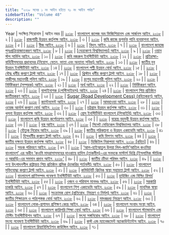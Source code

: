 ```yaml
---
title: "২০১৮ সনের ১ নং আইন হইতে ৭১ নং আইন পর্যন্ত"
sidebarTitle: "Volume 48"
description: ""
---
```


Year | সংক্ষিপ্ত শিরোনাম | আইন নম্বর || [২০১৮](/act-1224.html) | [বাংলাদেশ কলেজ অব ফিজিশিয়ানস্ এন্ড সার্জনস্ আইন, ২০১৮](/act-1224.html) | ২ |
| [২০১৮](/act-1225.html) | [রাজশাহী উন্নয়ন কর্তৃপক্ষ আইন, ২০১৮](/act-1225.html) | ৩ |
| [২০১৮](/act-1226.html) | [কৃষি কাজে ভূগর্ভস্থ পানি ব্যবস্থাপনা আইন, ২০১৮](/act-1226.html) | ৫ |
| [২০১৮](/act-1227.html) | [বীজ আইন, ২০১৮](/act-1227.html) | ৬ |
| [২০১৮](/act-1228.html) | [বিদ্যুৎ আইন, ২০১৮](/act-1228.html) | ৭ |
| [২০১৮](/act-1229.html) | [বাংলাদেশ জাহাজ পুনঃপ্রক্রিয়াজাতকরণ আইন, ২০১৮](/act-1229.html) | ৮ |
| [২০১৮](/act-1230.html) | [[নেত্রকোণা বিশ্ববিদ্যালয়] আইন, ২০১৮](/act-1230.html) | ৯ |
| [২০১৮](/act-1231.html) | [ওয়ান স্টপ সার্ভিস আইন, ২০১৮](/act-1231.html) | ১০ |
| [২০১৮](/act-1232.html) | [কবি নজরুল ইনস্টিটিউট আইন, ২০১৮](/act-1232.html) | ১২ |
| [২০১৮](/act-1233.html) | [প্রতিরক্ষা-বাহিনীসমূহের প্রধানদের (নিয়োগ, বেতন, ভাতা এবং অন্যান্য সুবিধা) আইন, ২০১৮](/act-1233.html) | ১৩ |
| [২০১৮](/act-1234.html) | [জাতীয় যুব উন্নয়ন ইনস্টিটিউট আইন, ২০১৮](/act-1234.html) | ১৪ |
| [২০১৮](/act-1235.html) | [বাংলাদেশ পল্লী উন্নয়ন বোর্ড আইন, ২০১৮](/act-1235.html) | ১৫ |
| [২০১৮](/act-1236.html) | [বৌদ্ধ ধর্মীয় কল্যাণ ট্রাস্ট আইন, ২০১৮](/act-1236.html) | ১৭ |
| [২০১৮](/act-1237.html) | [খ্রিস্টান ধর্মীয় কল্যাণ ট্রাস্ট আইন, ২০১৮](/act-1237.html) | ১৮ |
| [২০১৮](/act-1238.html) | [গাজীপুর মহানগরী পুলিশ আইন, ২০১৮](/act-1238.html) | ১৯ |
| [২০১৮](/act-1239.html) | [রংপুর মহানগরী পুলিশ আইন, ২০১৮](/act-1239.html) | ২০ |
| [২০১৮](/act-1240.html) | [নির্দিষ্টকরণ (সম্পূরক) আইন, ২০১৮](/act-1240.html) | ২১ |
| [২০১৮](/act-1241.html) | [অর্থ আইন, ২০১৮](/act-1241.html) | ২২ |
| [২০১৮](/act-1242.html) | [নির্দিষ্টকরণ আইন, ২০১৮](/act-1242.html) | ২৩ |
| [২০১৮](/act-1243.html) | [বালাইনাশক (পেস্টিসাইডস) আইন, ২০১৮](/act-1243.html) | ২৪ |
| [২০১৮](/act-1244.html) | [বাংলাদেশ শিল্প প্রতিষ্ঠান জাতীয়করণ আইন, ২০১৮](/act-1244.html) | ২৫ |
| [২০১৮](/act-1245.html) | [Sugar (Road Development Cess) (রহিতকরণ) আইন, ২০১৮](/act-1245.html) | ২৬ |
| [২০১৮](/act-1246.html) | [ক্যান্টনমেন্ট আইন, ২০১৮](/act-1246.html) | ২৭ |
| [২০১৮](/act-1247.html) | [আবহাওয়া আইন, ২০১৮](/act-1247.html) | ২৮ |
| [২০১৮](/act-1248.html) | [ওয়েজ আর্নার্স কল্যাণ বোর্ড আইন, ২০১৮](/act-1248.html) | ৩০ |
| [২০১৮](/act-1249.html) | [চট্টগ্রাম উন্নয়ন কর্তৃপক্ষ আইন, ২০১৮](/act-1249.html) | ৩১ |
| [২০১৮](/act-1250.html) | [খুলনা উন্নয়ন কর্তৃপক্ষ আইন, ২০১৮](/act-1250.html) | ৩২ |
| [২০১৮](/act-1251.html) | [প্রেস ইনস্টিটিউট বাংলাদেশ (পিআইবি) আইন, ২০১৮](/act-1251.html) | ৩৩ |
| [২০১৮](/act-1252.html) | [বাংলাদেশ কৃষি উন্নয়ন কর্পোরেশন আইন, ২০১৮](/act-1252.html) | ৩৫ |
| [২০১৮](/act-1253.html) | [বরেন্দ্র বহুমুখী উন্নয়ন কর্তৃপক্ষ আইন, ২০১৮](/act-1253.html) | ৩৬ |
| [২০১৮](/act-1254.html) | [বস্ত্র আইন, ২০১৮](/act-1254.html) | ৩৭ |
| [২০১৮](/act-1255.html) | [সিলেট মেডিকেল বিশ্ববিদ্যালয় আইন, ২০১৮](/act-1255.html) | ৩৮ |
| [২০১৮](/act-1256.html) | [যৌতুক নিরোধ আইন, ২০১৮](/act-1256.html) | ৩৯ |
| [২০১৮](/act-1257.html) | [জাতীয় পরিকল্পনা ও উন্নয়ন একাডেমি আইন, ২০১৮](/act-1257.html) | ৪১ |
| [২০১৮](/act-1258.html) | [হিন্দুধর্মীয় কল্যাণ ট্রাস্ট আইন, ২০১৮](/act-1258.html) | ৪২ |
| [২০১৮](/act-1259.html) | [কৃষি বিপণন আইন, ২০১৮](/act-1259.html) | ৪৪ |
| [২০১৮](/act-1260.html) | [জাতীয় দক্ষতা উন্নয়ন কর্তৃপক্ষ আইন, ২০১৮](/act-1260.html) | ৪৫ |
| [২০১৮](/act-1261.html) | [ডিজিটাল নিরাপত্তা আইন, ২০১৮ [রহিত]](/act-1261.html) | ৪৬ |
| [২০১৮](/act-1262.html) | [সড়ক পরিবহণ আইন, ২০১৮](/act-1262.html) | ৪৭ |
| [২০১৮](/act-1263.html) | [‘আল-হাইআতুল উলয়া লিল-জামি’আতিল কওমিয়া বাংলাদেশ’ এর অধীন ‘কওমি মাদরাসাসমূহের দাওরায়ে হাদিস (তাকমীল)-এর সনদকে মাস্টার্স ডিগ্রি (ইসলামিক স্টাডিজ ও আরবি)-এর সমমান প্রদান আইন, ২০১৮’](/act-1263.html) | ৪৮ |
| [২০১৮](/act-1264.html) | [জাতীয় ক্রীড়া পরিষদ আইন, ২০১৮](/act-1264.html) | ৪৯ |
| [২০১৮](/act-1265.html) | [পণ্য উৎপাদনশীল রাষ্ট্রায়ত্ত শিল্প প্রতিষ্ঠান শ্রমিক (চাকরির শর্তাবলী) আইন, ২০১৮](/act-1265.html) | ৫০ |
| [২০১৮](/act-1266.html) | [বাংলাদেশ মুক্তিযোদ্ধা কল্যাণ ট্রাস্ট আইন, ২০১৮](/act-1266.html) | ৫১ |
| [২০১৮](/act-1267.html) | [কমিউনিটি ক্লিনিক স্বাস্থ্য সহায়তা ট্রাস্ট আইন, ২০১৮](/act-1267.html) | ৫২ |
| [২০১৮](/act-1268.html) | [বাংলাদেশ প্রাণিসম্পদ গবেষণা ইনস্টিটিউট আইন, ২০১৮](/act-1268.html) | ৫৩ |
| [২০১৮](/act-1269.html) | [হাউজিং এন্ড বিল্ডিং রিসার্চ ইনস্টিটিউট আইন, ২০১৮](/act-1269.html) | ৫৫ |
| [২০১৮](/act-1270.html) | [ওজন ও পরিমাপ মানদণ্ড আইন, ২০১৮](/act-1270.html) | ৫৬ |
| [২০১৮](/act-1271.html) | [সরকারি চাকরি আইন, ২০১৮](/act-1271.html) | ৫৭ |
| [২০১৮](/act-1272.html) | [বাংলাদেশ শিশু একাডেমি আইন, ২০১৮](/act-1272.html) | ৫৯ |
| [২০১৮](/act-1273.html) | [মানসিক স্বাস্থ্য আইন, ২০১৮](/act-1273.html) | ৬০ |
| [২০১৮](/act-1274.html) | [সংক্রামক রোগ (প্রতিরোধ, নিয়ন্ত্রণ ও নির্মূল) আইন, ২০১৮](/act-1274.html) | ৬১ |
| [২০১৮](/act-1275.html) | [জাতীয় শিক্ষাক্রম ও পাঠ্যপুস্তক বোর্ড আইন, ২০১৮](/act-1275.html) | ৬২ |
| [২০১৮](/act-1276.html) | [মাদকদ্রব্য নিয়ন্ত্রণ আইন, ২০১৮](/act-1276.html) | ৬৩ |
| [২০১৮](/act-1277.html) | [বাংলাদেশ লোক-প্রশাসন প্রশিক্ষণ কেন্দ্র আইন, ২০১৮](/act-1277.html) | ৬৪ |
| [২০১৮](/act-1278.html) | [বাংলাদেশ সংবাদ সংস্থা আইন, ২০১৮](/act-1278.html) | ৬৫ |
| [২০১৮](/act-1279.html) | [বাংলাদেশ কারিগরি শিক্ষা বোর্ড আইন, ২০১৮](/act-1279.html) | ৬৬ |
| [২০১৮](/act-1280.html) | [বাংলাদেশ স্ট্যান্ডার্ডস এন্ড টেস্টিং ইনস্টিটিউশন আইন, ২০১৮](/act-1280.html) | ৬৭ |
| [২০১৮](/act-1281.html) | [মৎস্য সঙ্গনিরোধ আইন, ২০১৮](/act-1281.html) | ৬৮ |
| [২০১৮](/act-1282.html) | [বাংলাদেশ মৎস্য গবেষণা ইনস্টিটিউট আইন, ২০১৮](/act-1282.html) | ৬৯ |
| [২০১৮](/act-1283.html) | [কস্ট এন্ড ম্যানেজমেন্ট অ্যাকাউন্ট্যান্টস আইন, ২০১৮](/act-1283.html) | ৭০ |
| [২০১৮](/act-1284.html) | [বাংলাদেশ রিহ্যাবিলিটেশন কাউন্সিল আইন, ২০১৮](/act-1284.html) | ৭১ |
